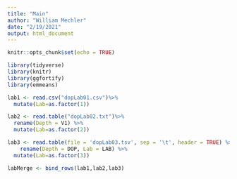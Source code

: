---
title: "Main"
author: "William Mechler"
date: "2/19/2021"
output: html_document
---

```{r setup, include=FALSE}
knitr::opts_chunk$set(echo = TRUE)
```

```{r, loadPackages, message=FALSE}
library(tidyverse)
library(knitr)
library(ggfortify)
library(emmeans)
```

```{r}
lab1 <- read.csv("dopLab01.csv")%>%
  mutate(Lab=as.factor(1))
```

```{r}
lab2 <- read.table("dopLab02.txt")%>%
  rename(Depth = V1) %>%
  mutate(Lab=as.factor(2))
```

```{r}
lab3 <- read.table(file = 'dopLab03.tsv', sep = '\t', header = TRUE) %>%
    rename(Depth = DOP, Lab = LAB) %>%
  mutate(Lab=as.factor(3))
```

```{r}
labMerge <- bind_rows(lab1,lab2,lab3)
```